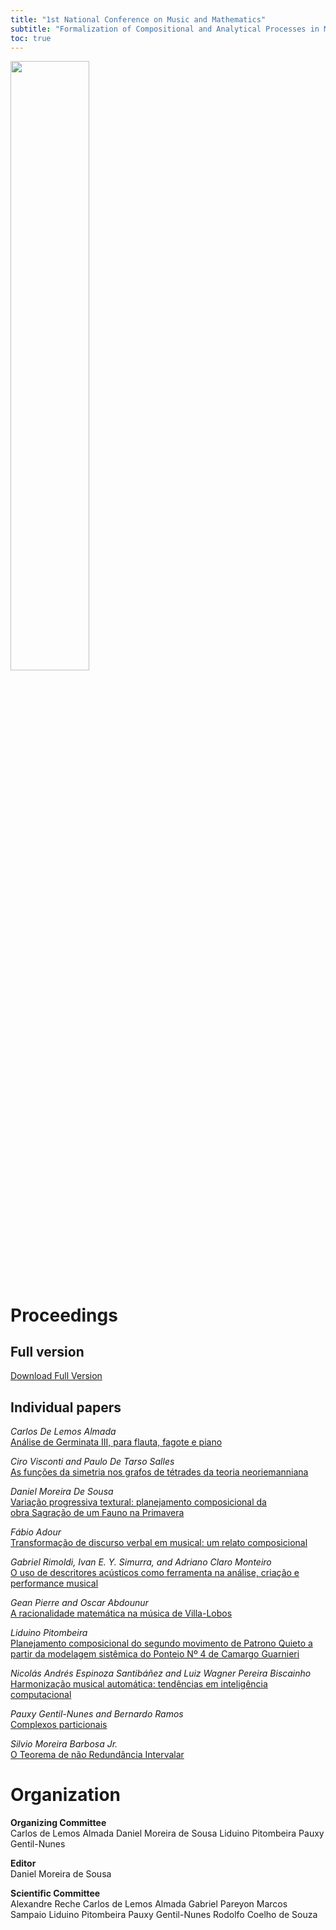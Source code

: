 ```yaml
---
title: "1st National Conference on Music and Mathematics"
subtitle: "Formalization of Compositional and Analytical Processes in Music"
toc: true
---
```


![](2016-banner.jpg){width=50% fig-align="center"}

# Proceedings
## Full version
[Download Full Version](Anais-Congresso-MusMat-2016.pdf)

## Individual papers
<em>Carlos De Lemos Almada</em><br>
[Análise de Germinata III, para flauta, fagote e piano](Almada.pdf)

<em>Ciro Visconti and Paulo De Tarso Salles</em><br>
[As funções da simetria nos grafos de tétrades da teoria neoriemanniana](Ciro.pdf)

<em>Daniel Moreira De Sousa</em><br>
[Variação progressiva textural: planejamento composicional da obra Sagração de um Fauno na Primavera](Daniel.pdf)

<em>Fábio Adour</em><br>
[Transformação de discurso verbal em musical: um relato composicional](Fábio.pdf)

<em>Gabriel Rimoldi, Ivan E. Y. Simurra, and Adriano Claro Monteiro</em><br>
[O uso de descritores acústicos como ferramenta na análise, criação e performance musical](Gabriel.pdf)

<em>Gean Pierre and Oscar Abdounur</em><br>
[A racionalidade matemática na música de Villa-Lobos](Gean.pdf)

<em>Liduino Pitombeira</em><br>
[Planejamento composicional do segundo movimento de Patrono Quieto a partir da modelagem sistêmica do Ponteio Nº 4 de Camargo Guarnieri](Liduino.pdf)

<em>Nicolás Andrés Espinoza Santibáñez and Luiz Wagner Pereira Biscainho</em><br>
[Harmonização musical automática: tendências em inteligência computacional](Nicolas.pdf)

<em>Pauxy Gentil-Nunes and Bernardo Ramos</em><br>
[Complexos particionais](Pauxy.pdf)

<em>Silvio Moreira Barbosa Jr.</em><br>
[O Teorema de não Redundância Intervalar](Silvio.pdf)

# Organization
<strong>Organizing Committee</strong><br>
Carlos de Lemos Almada
Daniel Moreira de Sousa
Liduino Pitombeira
Pauxy Gentil-Nunes

<strong>Editor</strong><br>
Daniel Moreira de Sousa

<strong>Scientific Committee</strong><br>
Alexandre Reche
Carlos de Lemos Almada
Gabriel Pareyon
Marcos Sampaio
Liduino Pitombeira
Pauxy Gentil-Nunes
Rodolfo Coelho de Souza